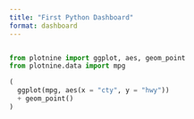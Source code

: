 ```yaml
---
title: "First Python Dashboard"
format: dashboard
---
```

```python

```

```python
from plotnine import ggplot, aes, geom_point
from plotnine.data import mpg
```

```python
(
  ggplot(mpg, aes(x = "cty", y = "hwy"))
  + geom_point()
)
```

